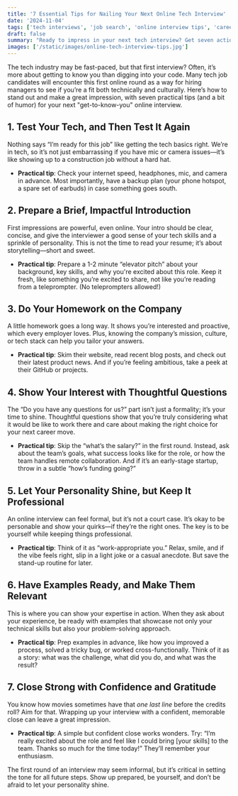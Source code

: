 ```yaml
---
title: '7 Essential Tips for Nailing Your Next Online Tech Interview'
date: '2024-11-04'
tags: ['tech interviews', 'job search', 'online interview tips', 'career advice']
draft: false
summary: "Ready to impress in your next tech interview? Get seven actionable tips to make a great first impression and ace that 'getting to know you' round."
images: ['/static/images/online-tech-interview-tips.jpg']
---
```


The tech industry may be fast-paced, but that first interview? Often, it’s more about getting to know you than digging into your code. Many tech job candidates will encounter this first online round as a way for hiring managers to see if you’re a fit both technically and culturally. Here’s how to stand out and make a great impression, with seven practical tips (and a bit of humor) for your next "get-to-know-you" online interview.

## 1. **Test Your Tech, and Then Test It Again**

Nothing says “I’m ready for this job” like getting the tech basics right. We’re in tech, so it’s not just embarrassing if you have mic or camera issues—it’s like showing up to a construction job without a hard hat.

- **Practical tip**: Check your internet speed, headphones, mic, and camera in advance. Most importantly, have a backup plan (your phone hotspot, a spare set of earbuds) in case something goes south.

## 2. **Prepare a Brief, Impactful Introduction**

First impressions are powerful, even online. Your intro should be clear, concise, and give the interviewer a good sense of your tech skills and a sprinkle of personality. This is not the time to read your resume; it’s about storytelling—short and sweet.

- **Practical tip**: Prepare a 1-2 minute “elevator pitch” about your background, key skills, and why you're excited about this role. Keep it fresh, like something you’re excited to share, not like you’re reading from a teleprompter. (No teleprompters allowed!)

## 3. **Do Your Homework on the Company**

A little homework goes a long way. It shows you’re interested and proactive, which every employer loves. Plus, knowing the company’s mission, culture, or tech stack can help you tailor your answers.

- **Practical tip**: Skim their website, read recent blog posts, and check out their latest product news. And if you’re feeling ambitious, take a peek at their GitHub or projects.

## 4. **Show Your Interest with Thoughtful Questions**

The “Do you have any questions for us?” part isn’t just a formality; it’s your time to shine. Thoughtful questions show that you’re truly considering what it would be like to work there and care about making the right choice for your next career move.

- **Practical tip**: Skip the “what’s the salary?” in the first round. Instead, ask about the team’s goals, what success looks like for the role, or how the team handles remote collaboration. And if it’s an early-stage startup, throw in a subtle “how’s funding going?”

## 5. **Let Your Personality Shine, but Keep It Professional**

An online interview can feel formal, but it’s not a court case. It’s okay to be personable and show your quirks—if they’re the right ones. The key is to be yourself while keeping things professional.

- **Practical tip**: Think of it as “work-appropriate you.” Relax, smile, and if the vibe feels right, slip in a light joke or a casual anecdote. But save the stand-up routine for later.

## 6. **Have Examples Ready, and Make Them Relevant**

This is where you can show your expertise in action. When they ask about your experience, be ready with examples that showcase not only your technical skills but also your problem-solving approach.

- **Practical tip**: Prep examples in advance, like how you improved a process, solved a tricky bug, or worked cross-functionally. Think of it as a story: what was the challenge, what did you do, and what was the result?

## 7. **Close Strong with Confidence and Gratitude**

You know how movies sometimes have that _one last line_ before the credits roll? Aim for that. Wrapping up your interview with a confident, memorable close can leave a great impression.

- **Practical tip**: A simple but confident close works wonders. Try: “I’m really excited about the role and feel like I could bring [your skills] to the team. Thanks so much for the time today!” They’ll remember your enthusiasm.

The first round of an interview may seem informal, but it’s critical in setting the tone for all future steps. Show up prepared, be yourself, and don’t be afraid to let your personality shine.
